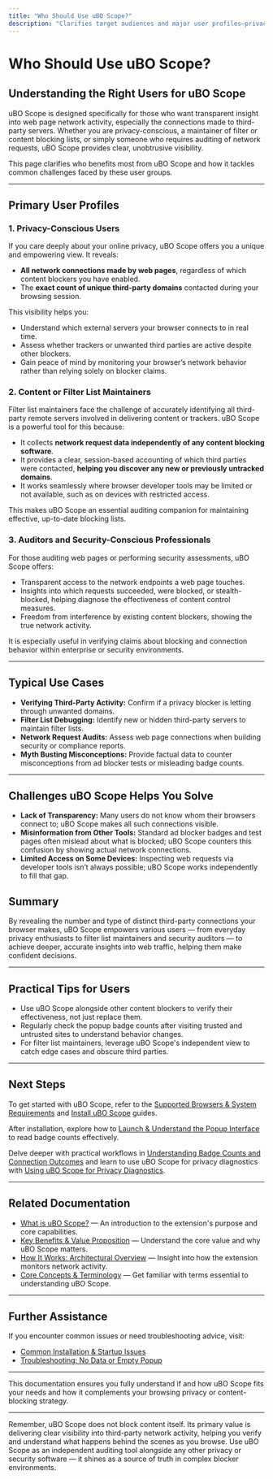 ```yaml
---
title: "Who Should Use uBO Scope?"
description: "Clarifies target audiences and major user profiles—privacy-conscious users, content/filter list maintainers, and anyone wanting to audit network requests made by web pages—even alongside other blockers. Highlights typical use cases and challenges the tool helps solve."
---
```


# Who Should Use uBO Scope?

## Understanding the Right Users for uBO Scope

uBO Scope is designed specifically for those who want transparent insight into web page network activity, especially the connections made to third-party servers. Whether you are privacy-conscious, a maintainer of filter or content blocking lists, or simply someone who requires auditing of network requests, uBO Scope provides clear, unobtrusive visibility.

This page clarifies who benefits most from uBO Scope and how it tackles common challenges faced by these user groups.

---

## Primary User Profiles

### 1. Privacy-Conscious Users

If you care deeply about your online privacy, uBO Scope offers you a unique and empowering view. It reveals:

- **All network connections made by web pages**, regardless of which content blockers you have enabled.
- The **exact count of unique third-party domains** contacted during your browsing session.

This visibility helps you:

- Understand which external servers your browser connects to in real time.
- Assess whether trackers or unwanted third parties are active despite other blockers.
- Gain peace of mind by monitoring your browser’s network behavior rather than relying solely on blocker claims.

### 2. Content or Filter List Maintainers

Filter list maintainers face the challenge of accurately identifying all third-party remote servers involved in delivering content or trackers. uBO Scope is a powerful tool for this because:

- It collects **network request data independently of any content blocking software**.
- It provides a clear, session-based accounting of which third parties were contacted, **helping you discover any new or previously untracked domains**.
- It works seamlessly where browser developer tools may be limited or not available, such as on devices with restricted access.

This makes uBO Scope an essential auditing companion for maintaining effective, up-to-date blocking lists.

### 3. Auditors and Security-Conscious Professionals

For those auditing web pages or performing security assessments, uBO Scope offers:

- Transparent access to the network endpoints a web page touches.
- Insights into which requests succeeded, were blocked, or stealth-blocked, helping diagnose the effectiveness of content control measures.
- Freedom from interference by existing content blockers, showing the true network activity.

It is especially useful in verifying claims about blocking and connection behavior within enterprise or security environments.

---

## Typical Use Cases

- **Verifying Third-Party Activity:** Confirm if a privacy blocker is letting through unwanted domains.
- **Filter List Debugging:** Identify new or hidden third-party servers to maintain filter lists.
- **Network Request Audits:** Assess web page connections when building security or compliance reports.
- **Myth Busting Misconceptions:** Provide factual data to counter misconceptions from ad blocker tests or misleading badge counts.

---

## Challenges uBO Scope Helps You Solve

- **Lack of Transparency:** Many users do not know whom their browsers connect to; uBO Scope makes all such connections visible.
- **Misinformation from Other Tools:** Standard ad blocker badges and test pages often mislead about what is blocked; uBO Scope counters this confusion by showing actual network connections.
- **Limited Access on Some Devices:** Inspecting web requests via developer tools isn’t always possible; uBO Scope works independently to fill that gap.


## Summary

By revealing the number and type of distinct third-party connections your browser makes, uBO Scope empowers various users — from everyday privacy enthusiasts to filter list maintainers and security auditors — to achieve deeper, accurate insights into web traffic, helping them make confident decisions.

---

## Practical Tips for Users

- Use uBO Scope alongside other content blockers to verify their effectiveness, not just replace them.
- Regularly check the popup badge counts after visiting trusted and untrusted sites to understand behavior changes.
- For filter list maintainers, leverage uBO Scope's independent view to catch edge cases and obscure third parties.

---

## Next Steps

To get started with uBO Scope, refer to the [Supported Browsers & System Requirements](/getting-started/installation-basics/supported-platforms-requirements) and [Install uBO Scope](/getting-started/installation-basics/extension-installation) guides.

After installation, explore how to [Launch & Understand the Popup Interface](/getting-started/first-steps-usage/launch-and-popup-overview) to read badge counts effectively.

Delve deeper with practical workflows in [Understanding Badge Counts and Connection Outcomes](/guides/core-workflows/understanding-badge-and-outcomes) and learn to use uBO Scope for privacy diagnostics with [Using uBO Scope for Privacy Diagnostics](/guides/core-workflows/using-for-diagnostics).


---

## Related Documentation

- [What is uBO Scope?](/overview/introduction-values/what-is-ubo-scope) — An introduction to the extension's purpose and core capabilities.
- [Key Benefits & Value Proposition](/overview/introduction-values/product-value-prop) — Understand the core value and why uBO Scope matters.
- [How It Works: Architectural Overview](/overview/core-concepts-architecture/how-it-works-architecture) — Insight into how the extension monitors network activity.
- [Core Concepts & Terminology](/overview/core-concepts-architecture/core-terminology) — Get familiar with terms essential to understanding uBO Scope.

---

## Further Assistance

If you encounter common issues or need troubleshooting advice, visit:

- [Common Installation & Startup Issues](/getting-started/troubleshooting/common-setup-issues)
- [Troubleshooting: No Data or Empty Popup](/getting-started/troubleshooting/troubleshooting-no-data)



---

This documentation ensures you fully understand if and how uBO Scope fits your needs and how it complements your browsing privacy or content-blocking strategy.


---

<Info>
Remember, uBO Scope does not block content itself. Its primary value is delivering clear visibility into third-party network activity, helping you verify and understand what happens behind the scenes as you browse.
</Info>

<Check>
Use uBO Scope as an independent auditing tool alongside any other privacy or security software — it shines as a source of truth in complex blocker environments.
</Check>

